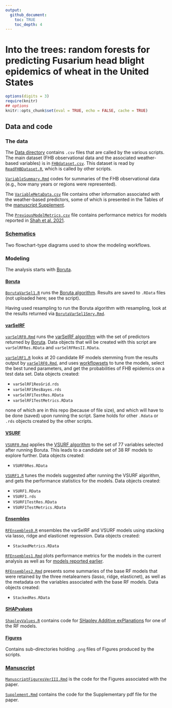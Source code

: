 ```yaml
---
output:
  github_document:
    toc: TRUE
    toc_depth: 4
---
```


Into the trees: random forests for predicting Fusarium head blight epidemics of wheat in the United States
=========


```r
options(digits = 3)
require(knitr)
## options
knitr::opts_chunk$set(eval = TRUE, echo = FALSE, cache = TRUE)
```

## Data and code
### The data
The [Data directory](Data) contains `.csv` files that are called by the various scripts. The main dataset (FHB observational data and the associated weather-based variables) is in [`FHBdataset.csv`](Data/FHBdataset.csv).  This dataset is read by [`ReadFHBDataset.R`](ReadFHBDataset.R), which is called by other scripts.

[`VariableSummary.Rmd`](VariableSummary.Rmd) codes for summaries of the FHB observational data (e.g., how many years or regions were represented). 

The [`VariableMetaData.csv`](Data/VariableMetaData.csv) file contains other information associated with the weather-based predictors, some of which is presented in the Tables of the [manuscript Supplement](Manuscript/Supplement.Rmd).  

The [`PreviousModelMetrics.csv`](Data/PreviousModelMetrics.csv) file contains performance metrics for models reported in [Shah et al. 2021](https://journals.plos.org/ploscompbiol/article?id=10.1371/journal.pcbi.1008831). 


### [Schematics](Schematics)
Two flowchart-type diagrams used to show the modeling workflows.


### Modeling

The analysis starts with [Boruta](Boruta).

#### [Boruta](Boruta)
[`BorutaVarSel1.R`](Boruta/BorutaVarSel1.R) runs the [Boruta algorithm](https://mbq.github.io/Boruta/). Results are saved to `.RData` files (not uploaded here; see the script).

Having used resampling to run the Boruta algorithm with resampling, look at the results returned via [`BorutaVarSel1Smry.Rmd`](Boruta/BorutaVarSel1Smry.Rmd).


#### [varSelRF](varSelRF)
[`varSelRF0.Rmd`](varSelRF/varSelRF0.Rmd) runs the [varSelRF algorithm](https://github.com/rdiaz02/varSelRF) with the set of predictors returned by [Boruta](Boruta). Data objects that will be created with this script are `varSelRFRes.RData` and `varSelRFResII.RData`.

[`varSelRF1.R`](varSelRF/varSelRF1.R) looks at 20 candidate RF models stemming from the results output by [`varSelRF0.Rmd`](varSelRF/varSelRF0.Rmd), and uses [workflowsets](https://workflowsets.tidymodels.org/) to tune the models, select the best tuned parameters, and get the probabilities of FHB epidemics on a test data set. Data objects created:

  - `varSelRF1ResGrid.rds`
  - `varSelRF1ResBayes.rds`
  - `varSelRF1TestRes.RData`
  - `varSelRF1TestMetrics.RData`
  
none of which are in this repo (because of file size), and which will have to be done (saved) upon running the script. Same holds for other `.Rdata` or `.rds` objects created by the other scripts.

#### [VSURF](VSURF)
[`VSURF0.Rmd`](VSURF/VSURF0.Rmd) applies the [VSURF algorithm](https://github.com/robingenuer/VSURF) to the set of 77 variables selected after running Boruta. This leads to a candidate set of 38 RF models to explore further. Data objects created:

  - `VSURF0Res.RData`

[`VSURF1.R`](VSURF/VSURF1.R) tunes the models suggested after running the VSURF algorithm, and gets the performance statistics for the models. Data objects created:

  - `VSURF1.RData`
  - `VSURF1.rds`
  - `VSURF1TestRes.RData`
  - `VSURF1TestMetrics.RData`


#### [Ensembles](Ensembles)
[`RFEnsembles0.R`](Ensembles/RFEnsembles0.R) ensembles the varSelRF and VSURF models using stacking via lasso, ridge and elasticnet regression. Data objects created:

  - `StackedMetrics.RData`

[`RFEnsembles1.Rmd`](Ensembles/RFEnsembles1.Rmd) plots performance metrics for the models in the current analysis as well as for [models reported earlier](https://journals.plos.org/ploscompbiol/article?id=10.1371/journal.pcbi.1008831).

[`RFEnsembles2.Rmd`](Ensembles/RFEnsembles2.Rmd) presents some summaries of the base RF models that were retained by the three metalearners (lasso, ridge, elasticnet), as well as the metadata on the variables associated with the base RF models. Data objects created:

  - `StackedRes.RData`
  

#### [SHAPvalues](SHAPvalues)
[`ShapleyValues.R`](SHAPvalues/ShapleyValues.R) contains code for [SHapley Additive exPlanations](https://github.com/slundberg/shap) for one of the RF models.

#### [Figures](Figures)
Contains sub-directories holding `.png` files of Figures produced by the scripts.


### [Manuscript](Manuscript)
[`ManuscriptFiguresVerIII.Rmd`](Manuscript/ManuscriptFiguresVerIII.Rmd) is the code for the Figures associated with the paper.

[`Supplement.Rmd`](Manuscript/Supplement.Rmd) contains the code for the Supplementary pdf file for the paper.




